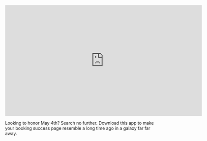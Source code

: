 <iframe
  width="640"
  height="360"
  src="https://www.loom.com/embed/f8d2cd9b2ac74f0c916f20c4441bd1da"
  frameborder="0"
  webkitallowfullscreen
  mozallowfullscreen
  allowfullscreen></iframe>

Looking to honor May 4th? Search no further. Download this app to make your booking success page resemble a long time ago in a galaxy far far away.
